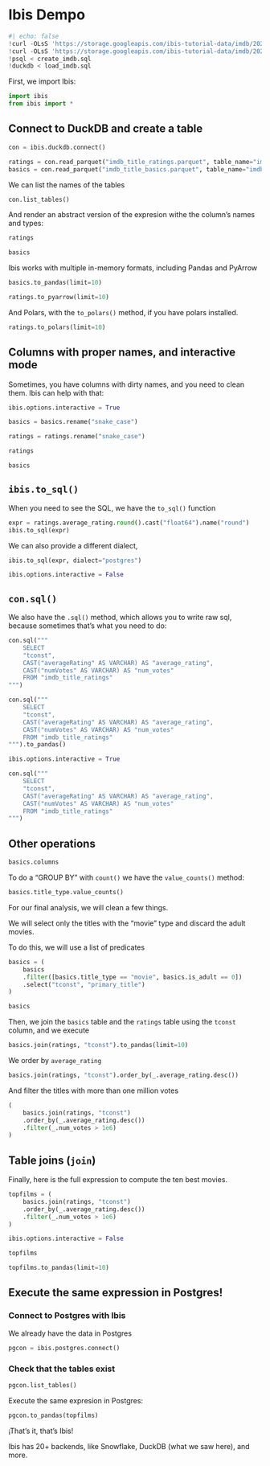 # Ibis Dempo

```python
#| echo: false
!curl -OLsS 'https://storage.googleapis.com/ibis-tutorial-data/imdb/2024-03-22/imdb_title_ratings.parquet'
!curl -OLsS 'https://storage.googleapis.com/ibis-tutorial-data/imdb/2024-03-22/imdb_title_basics.parquet'
!psql < create_imdb.sql
!duckdb < load_imdb.sql
```

First, we import Ibis:

```python
import ibis
from ibis import *
```

## Connect to DuckDB and create a table

```python
con = ibis.duckdb.connect()

ratings = con.read_parquet("imdb_title_ratings.parquet", table_name="imdb_title_ratings")
basics = con.read_parquet("imdb_title_basics.parquet", table_name="imdb_title_basics")
```

We can list the names of the tables

```python
con.list_tables()
```

And render an abstract version of the expresion withe the column's names and types:

```python
ratings
```

```python
basics
```

Ibis works with multiple in-memory formats, including Pandas and PyArrow

```python
basics.to_pandas(limit=10)
```

```python
ratings.to_pyarrow(limit=10)
```

And Polars, with the `to_polars()` method, if you have polars installed. 


```python
ratings.to_polars(limit=10)
```

## Columns with proper names, and interactive mode

Sometimes, you have columns with dirty names, and you need to clean them. Ibis 
can help with that:

```python
ibis.options.interactive = True
```

```python
basics = basics.rename("snake_case")
```

```python
ratings = ratings.rename("snake_case")
```

```python
ratings
```

```python
basics
```

## `ibis.to_sql()`

When you need to see the SQL, we have the `to_sql()` function

```python
expr = ratings.average_rating.round().cast("float64").name("round")
ibis.to_sql(expr)
```

We can also provide a different dialect,

```python
ibis.to_sql(expr, dialect="postgres")
```

```python
ibis.options.interactive = False
```

## `con.sql()`

We also have the `.sql()` method, which allows you to write raw sql, because 
sometimes that's what you need to do:

```python
con.sql("""
    SELECT
    "tconst",
    CAST("averageRating" AS VARCHAR) AS "average_rating",
    CAST("numVotes" AS VARCHAR) AS "num_votes"
    FROM "imdb_title_ratings"
""")
```

```python
con.sql("""
    SELECT
    "tconst",
    CAST("averageRating" AS VARCHAR) AS "average_rating",
    CAST("numVotes" AS VARCHAR) AS "num_votes"
    FROM "imdb_title_ratings"
""").to_pandas()
```

```python
ibis.options.interactive = True
```

```python
con.sql("""
    SELECT
    "tconst",
    CAST("averageRating" AS VARCHAR) AS "average_rating",
    CAST("numVotes" AS VARCHAR) AS "num_votes"
    FROM "imdb_title_ratings"
""")
```

## Other operations

```python
basics.columns
```

To do a "GROUP BY" with `count()` we have the `value_counts()` method:

```python
basics.title_type.value_counts()
```

For our final analysis, we will clean a few things.

We will select only the titles with the "movie" type and discard the adult movies.

To do this, we will use a list of predicates

```python
basics = (
    basics
    .filter([basics.title_type == "movie", basics.is_adult == 0])
    .select("tconst", "primary_title")
)
```

```python
basics
```

Then, we join the `basics` table and the `ratings` table using the `tconst` column, 
and we execute

```python
basics.join(ratings, "tconst").to_pandas(limit=10)
```

We order by `average_rating`

```python
basics.join(ratings, "tconst").order_by(_.average_rating.desc())
```

And filter the titles with more than one million votes

```python
(
    basics.join(ratings, "tconst")
    .order_by(_.average_rating.desc())
    .filter(_.num_votes > 1e6)
)
```

## Table joins (`join`)

Finally, here is the full expression to compute the ten best movies.

```python
topfilms = (
    basics.join(ratings, "tconst")
    .order_by(_.average_rating.desc())
    .filter(_.num_votes > 1e6)
)
```

```python
ibis.options.interactive = False
```

```python
topfilms
```

```python
topfilms.to_pandas(limit=10)
```

## Execute the same expression in Postgres!

### Connect to Postgres with Ibis

We already have the data in Postgres

```python
pgcon = ibis.postgres.connect()
```

### Check that the tables exist

```python
pgcon.list_tables()
```

Execute the same expresion in Postgres:

```python
pgcon.to_pandas(topfilms)
```

¡That's it, that's Ibis!

Ibis has 20+ backends, like Snowflake, DuckDB (what we saw here), and more.
